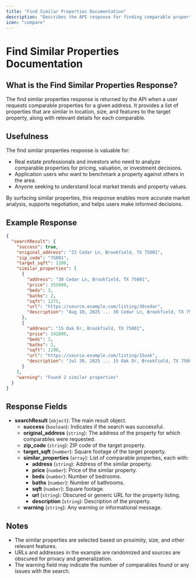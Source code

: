 ```yaml
---
title: "Find Similar Properties Documentation"
description: "Describes the API response for finding comparable properties, including structure, fields, and example output."
icon: "compare"
---
```


# Find Similar Properties Documentation

## What is the Find Similar Properties Response?

The find similar properties response is returned by the API when a user requests comparable properties for a given address. It provides a list of properties that are similar in location, size, and features to the target property, along with relevant details for each comparable.

## Usefulness

The find similar properties response is valuable for:
- Real estate professionals and investors who need to analyze comparable properties for pricing, valuation, or investment decisions.
- Application users who want to benchmark a property against others in the area.
- Anyone seeking to understand local market trends and property values.

By surfacing similar properties, this response enables more accurate market analysis, supports negotiation, and helps users make informed decisions.

## Example Response

```json
{
  "searchResult": {
    "success": true,
    "original_address": "22 Cedar Ln, Brookfield, TX 75001",
    "zip_code": "75001",
    "target_sqft": 1200,
    "similar_properties": [
      {
        "address": "30 Cedar Ln, Brookfield, TX 75001",
        "price": 355000,
        "beds": 3,
        "baths": 2,
        "sqft": 1275,
        "url": "https://source.example.com/listing/30cedar",
        "description": "Aug 10, 2025 ... 30 Cedar Ln, Brookfield, TX 75001 is pending. This 3 bed, 2 bath, 1275 sqft single family home is listed for $355,000."
      },
      {
        "address": "15 Oak Dr, Brookfield, TX 75001",
        "price": 342000,
        "beds": 3,
        "baths": 2,
        "sqft": 1190,
        "url": "https://source.example.com/listing/15oak",
        "description": "Jul 30, 2025 ... 15 Oak Dr, Brookfield, TX 75001 is for sale. This 3 bed, 2 bath, 1190 sqft single family home is listed for $342,000."
      }
    ],
    "warning": "Found 2 similar properties"
  }
}
```

## Response Fields

- **searchResult** (`object`): The main result object.
  - **success** (`boolean`): Indicates if the search was successful.
  - **original_address** (`string`): The address of the property for which comparables were requested.
  - **zip_code** (`string`): ZIP code of the target property.
  - **target_sqft** (`number`): Square footage of the target property.
  - **similar_properties** (`array`): List of comparable properties, each with:
    - **address** (`string`): Address of the similar property.
    - **price** (`number`): Price of the similar property.
    - **beds** (`number`): Number of bedrooms.
    - **baths** (`number`): Number of bathrooms.
    - **sqft** (`number`): Square footage.
    - **url** (`string`): Obscured or generic URL for the property listing.
    - **description** (`string`): Description of the property.
  - **warning** (`string`): Any warning or informational message.

## Notes

- The similar properties are selected based on proximity, size, and other relevant features.
- URLs and addresses in the example are randomized and sources are obscured for privacy and generalization.
- The warning field may indicate the number of comparables found or any issues with the search.
